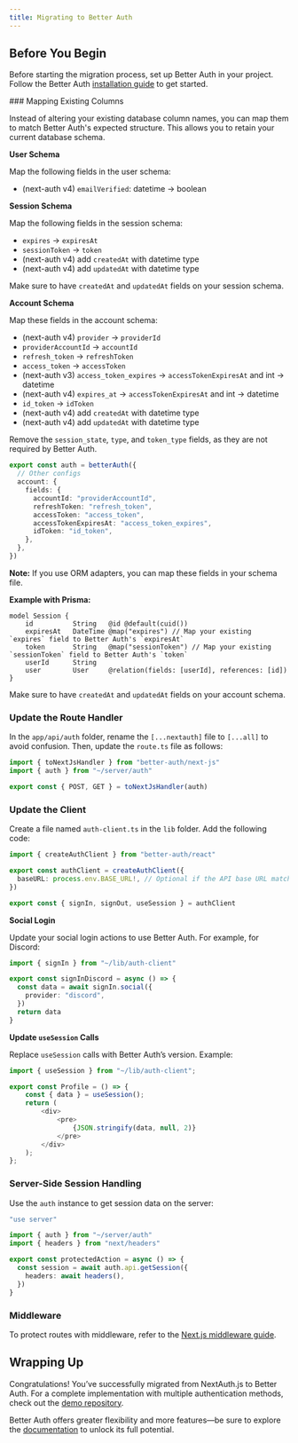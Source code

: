 ```yaml
---
title: Migrating to Better Auth
---
```



## Before You Begin

Before starting the migration process, set up Better Auth in your project. Follow the Better Auth [installation guide](https://better-auth.com/docs/installation) to get started.

<Steps>
### Mapping Existing Columns

Instead of altering your existing database column names, you can map them to match Better Auth's expected structure. This allows you to retain your current database schema.

**User Schema**

Map the following fields in the user schema:

- (next-auth v4) `emailVerified`: datetime → boolean

**Session Schema**

Map the following fields in the session schema:

- `expires` → `expiresAt`
- `sessionToken` → `token`
- (next-auth v4) add `createdAt` with datetime type
- (next-auth v4) add `updatedAt` with datetime type

Make sure to have `createdAt` and `updatedAt` fields on your session schema.

**Account Schema**

Map these fields in the account schema:

- (next-auth v4) `provider` → `providerId`
- `providerAccountId` → `accountId`
- `refresh_token` → `refreshToken`
- `access_token` → `accessToken`
- (next-auth v3) `access_token_expires` → `accessTokenExpiresAt` and int → datetime
- (next-auth v4) `expires_at` → `accessTokenExpiresAt` and int → datetime
- `id_token` → `idToken`
- (next-auth v4) add `createdAt` with datetime type
- (next-auth v4) add `updatedAt` with datetime type

Remove the `session_state`, `type`, and `token_type` fields, as they are not required by Better Auth.

```typescript filename="auth.ts"
export const auth = betterAuth({
  // Other configs
  account: {
    fields: {
      accountId: "providerAccountId",
      refreshToken: "refresh_token",
      accessToken: "access_token",
      accessTokenExpiresAt: "access_token_expires",
      idToken: "id_token",
    },
  },
})
```

**Note:** If you use ORM adapters, you can map these fields in your schema file.

**Example with Prisma:**

```prisma filename="schema.prisma"
model Session {
    id          String   @id @default(cuid())
    expiresAt   DateTime @map("expires") // Map your existing `expires` field to Better Auth's `expiresAt`
    token       String   @map("sessionToken") // Map your existing `sessionToken` field to Better Auth's `token`
    userId      String
    user        User     @relation(fields: [userId], references: [id])
}
```

Make sure to have `createdAt` and `updatedAt` fields on your account schema.

### Update the Route Handler

In the `app/api/auth` folder, rename the `[...nextauth]` file to `[...all]` to avoid confusion. Then, update the `route.ts` file as follows:

```typescript filename="app/api/auth/[...all]/route.ts"
import { toNextJsHandler } from "better-auth/next-js"
import { auth } from "~/server/auth"

export const { POST, GET } = toNextJsHandler(auth)
```

### Update the Client

Create a file named `auth-client.ts` in the `lib` folder. Add the following code:

```typescript filename="auth-client.ts"
import { createAuthClient } from "better-auth/react"

export const authClient = createAuthClient({
  baseURL: process.env.BASE_URL!, // Optional if the API base URL matches the frontend
})

export const { signIn, signOut, useSession } = authClient
```

**Social Login**

Update your social login actions to use Better Auth. For example, for Discord:

```typescript filename="actions.ts"
import { signIn } from "~/lib/auth-client"

export const signInDiscord = async () => {
  const data = await signIn.social({
    provider: "discord",
  })
  return data
}
```

**Update `useSession` Calls**

Replace `useSession` calls with Better Auth’s version. Example:

```typescript filename="Profile.tsx"
import { useSession } from "~/lib/auth-client";

export const Profile = () => {
    const { data } = useSession();
    return (
        <div>
            <pre>
                {JSON.stringify(data, null, 2)}
            </pre>
        </div>
    );
};
```

### Server-Side Session Handling

Use the `auth` instance to get session data on the server:

```typescript filename="actions.ts"
"use server"

import { auth } from "~/server/auth"
import { headers } from "next/headers"

export const protectedAction = async () => {
  const session = await auth.api.getSession({
    headers: await headers(),
  })
}
```

### Middleware

To protect routes with middleware, refer to the [Next.js middleware guide](/docs/integrations/next#middleware).

## Wrapping Up

Congratulations! You’ve successfully migrated from NextAuth.js to Better Auth. For a complete implementation with multiple authentication methods, check out the [demo repository](https://github.com/Bekacru/t3-app-better-auth).

Better Auth offers greater flexibility and more features—be sure to explore the [documentation](/docs) to unlock its full potential.

</Steps>
